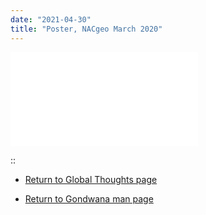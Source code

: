 ```yaml
---
date: "2021-04-30"
title: "Poster, NACgeo March 2020"
---
```


![Poster as PDF](Reeves-NACgeo2020-2pages.pdf)


::


* [Return to Global Thoughts page](../other-material)

* [Return to Gondwana man page](../../gondwana)
